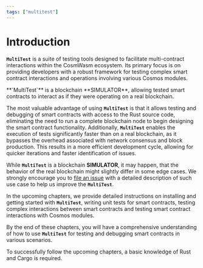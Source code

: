 ```yaml
---
tags: ["multitest"]
---
```



[file an issue]: https://github.com/CosmWasm/cw-multi-test/issues

# Introduction

**`MultiTest`** is a suite of testing tools designed to facilitate multi-contract interactions
within the CosmWasm ecosystem. Its primary focus is on providing developers with a robust framework
for testing complex smart contract interactions and operations involving various Cosmos modules.

<Callout type="info">
  **`MultiTest`** is a blockchain **SIMULATOR**, allowing tested smart contracts to interact as if
  they were operating on a real blockchain.
</Callout>

The most valuable advantage of using **`MultiTest`** is that it allows testing and debugging of
smart contracts with access to the Rust source code, eliminating the need to run a complete
blockchain node to begin designing the smart contract functionality. Additionally, **`MultiTest`**
enables the execution of tests significantly faster than on a real blockchain, as it bypasses the
overhead associated with network consensus and block production. This results in a more efficient
development cycle, allowing for quicker iterations and faster identification of issues.

While **`MultiTest`** is a blockchain **SIMULATOR**, it may happen, that the behavior of the real
blockchain might slightly differ in some edge cases. We strongly encourage you to [file an issue]
with a detailed description of such use case to help us improve the **`MultiTest`**.

In the upcoming chapters, we provide detailed instructions on installing and getting started with
**`MultiTest`**, writing unit tests for smart contracts, testing complex interactions between smart
contracts and testing smart contract interactions with Cosmos modules.

By the end of these chapters, you will have a comprehensive understanding of how to use
**`MultiTest`** for testing and debugging smart contracts in various scenarios.

<Callout>
  To successfully follow the upcoming chapters, a basic knowledge of Rust and Cargo is required.
</Callout>
